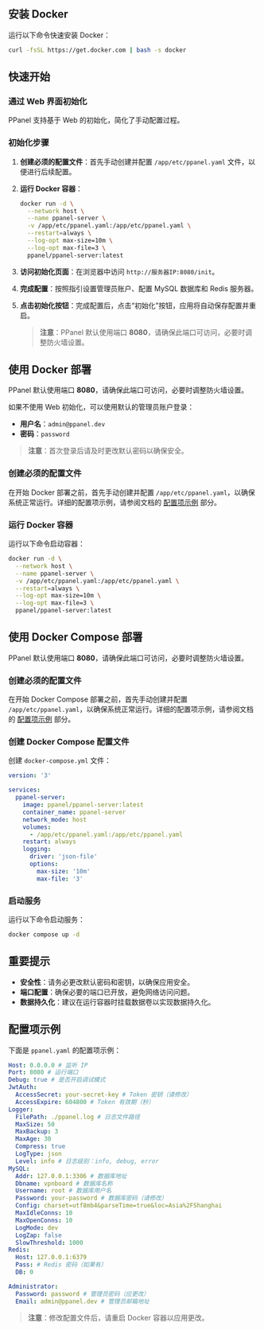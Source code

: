 ## 安装 Docker

运行以下命令快速安装 Docker：

```sh
curl -fsSL https://get.docker.com | bash -s docker
```

## 快速开始

### 通过 Web 界面初始化

PPanel 支持基于 Web 的初始化，简化了手动配置过程。

### 初始化步骤

1. **创建必须的配置文件**：首先手动创建并配置 `/app/etc/ppanel.yaml` 文件，以便进行后续配置。

2. **运行 Docker 容器**：

   ```sh
   docker run -d \
     --network host \
     --name ppanel-server \
     -v /app/etc/ppanel.yaml:/app/etc/ppanel.yaml \
     --restart=always \
     --log-opt max-size=10m \
     --log-opt max-file=3 \
     ppanel/ppanel-server:latest
   ```

3. **访问初始化页面**：在浏览器中访问 `http://服务器IP:8080/init`。

4. **完成配置**：按照指引设置管理员账户、配置 MySQL 数据库和 Redis 服务器。

5. **点击初始化按钮**：完成配置后，点击“初始化”按钮，应用将自动保存配置并重启。

   > **注意**：PPanel 默认使用端口 **8080**，请确保此端口可访问，必要时调整防火墙设置。

## 使用 Docker 部署

PPanel 默认使用端口 **8080**，请确保此端口可访问，必要时调整防火墙设置。

如果不使用 Web 初始化，可以使用默认的管理员账户登录：

- **用户名**：`admin@ppanel.dev`
- **密码**：`password`

> **注意**：首次登录后请及时更改默认密码以确保安全。

### 创建必须的配置文件

在开始 Docker 部署之前，首先手动创建并配置 `/app/etc/ppanel.yaml`，以确保系统正常运行。详细的配置项示例，请参阅文档的 [配置项示例](#配置项示例) 部分。

### 运行 Docker 容器

运行以下命令启动容器：

```sh
docker run -d \
  --network host \
  --name ppanel-server \
  -v /app/etc/ppanel.yaml:/app/etc/ppanel.yaml \
  --restart=always \
  --log-opt max-size=10m \
  --log-opt max-file=3 \
  ppanel/ppanel-server:latest
```

## 使用 Docker Compose 部署

PPanel 默认使用端口 **8080**，请确保此端口可访问，必要时调整防火墙设置。

### 创建必须的配置文件

在开始 Docker Compose 部署之前，首先手动创建并配置 `/app/etc/ppanel.yaml`，以确保系统正常运行。详细的配置项示例，请参阅文档的 [配置项示例](#配置项示例) 部分。

### 创建 Docker Compose 配置文件

创建 `docker-compose.yml` 文件：

```yaml
version: '3'

services:
  ppanel-server:
    image: ppanel/ppanel-server:latest
    container_name: ppanel-server
    network_mode: host
    volumes:
      - /app/etc/ppanel.yaml:/app/etc/ppanel.yaml
    restart: always
    logging:
      driver: 'json-file'
      options:
        max-size: '10m'
        max-file: '3'
```

### 启动服务

运行以下命令启动服务：

```sh
docker compose up -d
```

## 重要提示

- **安全性**：请务必更改默认密码和密钥，以确保应用安全。
- **端口配置**：确保必要的端口已开放，避免网络访问问题。
- **数据持久化**：建议在运行容器时挂载数据卷以实现数据持久化。

## 配置项示例

下面是 `ppanel.yaml` 的配置项示例：

```yaml
Host: 0.0.0.0 # 监听 IP
Port: 8080 # 运行端口
Debug: true # 是否开启调试模式
JwtAuth:
  AccessSecret: your-secret-key # Token 密钥（请修改）
  AccessExpire: 604800 # Token 有效期（秒）
Logger:
  FilePath: ./ppanel.log # 日志文件路径
  MaxSize: 50
  MaxBackup: 3
  MaxAge: 30
  Compress: true
  LogType: json
  Level: info # 日志级别：info, debug, error
MySQL:
  Addr: 127.0.0.1:3306 # 数据库地址
  Dbname: vpnboard # 数据库名称
  Username: root # 数据库用户名
  Password: your-password # 数据库密码（请修改）
  Config: charset=utf8mb4&parseTime=true&loc=Asia%2FShanghai
  MaxIdleConns: 10
  MaxOpenConns: 10
  LogMode: dev
  LogZap: false
  SlowThreshold: 1000
Redis:
  Host: 127.0.0.1:6379
  Pass: # Redis 密码（如果有）
  DB: 0

Administrator:
  Password: password # 管理员密码（应更改）
  Email: admin@ppanel.dev # 管理员邮箱地址
```

> **注意**：修改配置文件后，请重启 Docker 容器以应用更改。


<Giscus />
